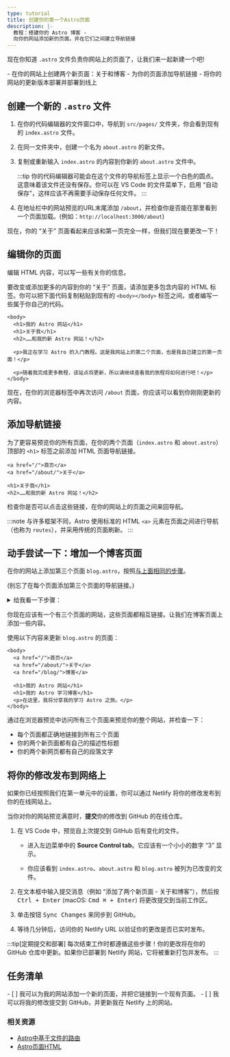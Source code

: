 ```yaml
---
type: tutorial
title: 创建你的第一个Astro页面
description: |-
  教程：搭建你的 Astro 博客 -
  向你的网站添加新的页面，并在它们之间建立导航链接
---
```


现在你知道 `.astro` 文件负责你网站上的页面了，让我们来一起新建一个吧!

<PreCheck>
  - 在你的网站上创建两个新页面：关于和博客
  - 为你的页面添加导航链接
  - 将你的网站的更新版本部署并部署到线上
</PreCheck>

## 创建一个新的 `.astro` 文件

1. 在你的代码编辑器的文件窗口中，导航到 `src/pages/` 文件夹，你会看到现有的 `index.astro` 文件。

2. 在同一文件夹中，创建一个名为 `about.astro` 的新文件。

3. 复制或重新输入 `index.astro` 的内容到你新的 `about.astro` 文件中。

    :::tip
    你的代码编辑器可能会在这个文件的导航标签上显示一个白色的圆点。这意味着该文件还没有保存。你可以在 VS Code 的文件菜单下，启用 “自动保存”，这样应该不再需要手动保存任何文件。
    :::

4. 在地址栏中的网站预览的URL末尾添加 `/about`，并检查你是否能在那里看到一个页面加载。(例如：`http://localhost:3000/about`)

现在，你的 “关于” 页面看起来应该和第一页完全一样，但我们现在要更改一下！

## 编辑你的页面

编辑 HTML 内容，可以写一些有关你的信息。

要改变或添加更多的内容到你的 “关于” 页面，请添加更多包含内容的 HTML 标签。你可以把下面代码复制粘贴到现有的 `<body></body>` 标签之间，或者编写一些属于你自己的代码。

```astro title="src/pages/about.astro" ins={3-8} del={2}
<body>
  <h1>我的 Astro 网站</h1>
  <h1>关于我</h1>
  <h2>……和我的新 Astro 网站！</h2>

  <p>我正在学习 Astro 的入门教程。这是我网站上的第二个页面，也是我自己建立的第一页面！</p>

  <p>随着我完成更多教程，该站点将更新，所以请继续查看我的旅程将如何进行吧！</p>
</body>
```

现在，在你的浏览器标签中再次访问 `/about` 页面，你应该可以看到你刚刚更新的内容。

## 添加导航链接

为了更容易预览你的所有页面，在你的两个页面（`index.astro` 和 `about.astro`）顶部的 `<h1>` 标签之前添加 HTML 页面导航链接。

```astro title="src/pages/about.astro" ins={1-2}
<a href="/">首页</a>
<a href="/about/">关于</a>

<h1>关于我</h1>
<h2>……和我的新 Astro 网站！</h2>
```

检查你是否可以点击这些链接，在你的网站上的页面之间来回导航。

:::note
与许多框架不同，Astro 使用标准的 HTML `<a>` 元素在页面之间进行导航（也称为 `routes`），并采用传统的页面刷新。
:::

<Box icon="puzzle-piece">

## 动手尝试一下：增加一个博客页面

在你的网站上添加第三个页面 `blog.astro`，按照[与上面相同的步骤](#创建一个新的-astro-文件)。

(别忘了在每个页面添加第三个页面的导航链接。)

<details>
<summary>给我看一下步骤：</summary>
1. 在 `src/pages/blog.astro` 创建一个新文件。
2. 复制 `index.astro` 的全部内容并将其粘贴到 `blog.astro`。
3. 在每个页面的顶部[添加第三个页面的导航链接](#添加导航链接)：

```astro title="src/pages/index.astro" ins={4}
<body>
  <a href="/">首页</a>
  <a href="/about/">关于</a>
  <a href="/blog/">博客</a>

  <h1>我的 Astro 网站</h1>
</body>
```
</details>
</Box>

你现在应该有一个有三个页面的网站，这些页面都相互链接。让我们在博客页面上添加一些内容。

使用以下内容来更新 `blog.astro` 的页面：
```astro astro title="src/pages/blog.astro" ins={7-8} del={6}
<body>
  <a href="/">首页</a>
  <a href="/about/">关于</a>
  <a href="/blog/">博客</a>

  <h1>我的 Astro 网站</h1>
  <h1>我的 Astro 学习博客</h1>
  <p>在这里，我将分享我的学习 Astro 之旅。</p>
</body>
```

通过在浏览器预览中访问所有三个页面来预览你的整个网站，并检查一下：
- 每个页面都正确地链接到所有三个页面
- 你的两个新页面都有自己的描述性标题 
- 你的两个新网页都有自己的段落文字

## 将你的修改发布到网络上
如果你已经按照我们在第一单元中的设置，你可以通过 Netlify 将你的修改发布到你的在线网站上。

当你对你的网站预览满意时，**提交**你的修改到 GitHub 的在线仓库。

1. 在 VS Code 中，预览自上次提交到 GitHub 后有变化的文件。

    - 进入左边菜单中的 **Source Control tab**。它应该有一个小小的数字 “3” 显示。

    - 你应该看到 `index.astro`、`about.astro` 和 `blog.astro` 被列为已改变的文件。

2. 在文本框中输入提交消息（例如 “添加了两个新页面 - 关于和博客”），然后按 <kbd>Ctrl + Enter</kbd> (macOS: <kbd>Cmd ⌘ + Enter</kbd>) 将更改提交到当前工作区。

3. 单击按钮 <kbd>Sync Changes</kbd> 来同步到 GitHub。

4. 等待几分钟后，访问你的 Netlify URL 以验证你的更改是否已实时发布。

:::tip[定期提交和部署]
每次结束工作时都遵循这些步骤！你的更改将在你的 GitHub 仓库中更新。如果你已部署到 Netlify 网站，它将被重新打包并发布。
:::

<Box icon="check-list">

## 任务清单

<Checklist>
- [ ] 我可以为我的网站添加一个新的页面，并把它链接到一个现有页面。
- [ ] 我可以将我的修改提交到 GitHub，并更新我在 Netlify 上的网站。
</Checklist>
</Box>

### 相关资源

- [Astro中基于文件的路由](/zh-cn/core-concepts/astro-pages/#基于文件的路由)
- [Astro页面HTML](/zh-cn/core-concepts/astro-pages/#astro-页面)
